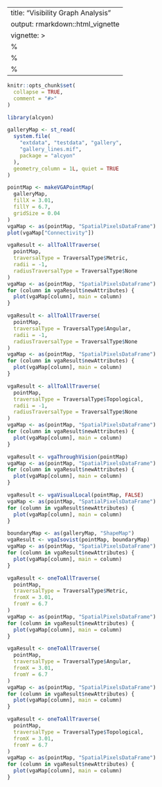 <!--
SPDX-FileCopyrightText: 2024 Petros Koutsolampros

SPDX-License-Identifier: GPL-3.0-or-later
-->

---
title: "Visibility Graph Analysis"
output: rmarkdown::html_vignette
vignette: >
  %\VignetteIndexEntry{Visibility Graph Analysis}
  %\VignetteEngine{knitr::rmarkdown}
  %\VignetteEncoding{UTF-8}
---

```r
knitr::opts_chunk$set(
  collapse = TRUE,
  comment = "#>"
)
```

```r
library(alcyon)

galleryMap <- st_read(
  system.file(
    "extdata", "testdata", "gallery",
    "gallery_lines.mif",
    package = "alcyon"
  ),
  geometry_column = 1L, quiet = TRUE
)
```

```r
pointMap <- makeVGAPointMap(
  galleryMap,
  fillX = 3.01,
  fillY = 6.7,
  gridSize = 0.04
)
vgaMap <- as(pointMap, "SpatialPixelsDataFrame")
plot(vgaMap["Connectivity"])
```

```r
vgaResult <- allToAllTraverse(
  pointMap,
  traversalType = TraversalType$Metric,
  radii = -1,
  radiusTraversalType = TraversalType$None
)
vgaMap <- as(pointMap, "SpatialPixelsDataFrame")
for (column in vgaResult$newAttributes) {
  plot(vgaMap[column], main = column)
}
```

```r
vgaResult <- allToAllTraverse(
  pointMap,
  traversalType = TraversalType$Angular,
  radii = -1,
  radiusTraversalType = TraversalType$None
)
vgaMap <- as(pointMap, "SpatialPixelsDataFrame")
for (column in vgaResult$newAttributes) {
  plot(vgaMap[column], main = column)
}
```


```r
vgaResult <- allToAllTraverse(
  pointMap,
  traversalType = TraversalType$Topological,
  radii = -1,
  radiusTraversalType = TraversalType$None
)
vgaMap <- as(pointMap, "SpatialPixelsDataFrame")
for (column in vgaResult$newAttributes) {
  plot(vgaMap[column], main = column)
}
```

```r
vgaResult <- vgaThroughVision(pointMap)
vgaMap <- as(pointMap, "SpatialPixelsDataFrame")
for (column in vgaResult$newAttributes) {
  plot(vgaMap[column], main = column)
}
```

```r
vgaResult <- vgaVisualLocal(pointMap, FALSE)
vgaMap <- as(pointMap, "SpatialPixelsDataFrame")
for (column in vgaResult$newAttributes) {
  plot(vgaMap[column], main = column)
}
```

```r
boundaryMap <- as(galleryMap, "ShapeMap")
vgaResult <- vgaIsovist(pointMap, boundaryMap)
vgaMap <- as(pointMap, "SpatialPixelsDataFrame")
for (column in vgaResult$newAttributes) {
  plot(vgaMap[column], main = column)
}
```

```r
vgaResult <- oneToAllTraverse(
  pointMap,
  traversalType = TraversalType$Metric,
  fromX = 3.01,
  fromY = 6.7
)
vgaMap <- as(pointMap, "SpatialPixelsDataFrame")
for (column in vgaResult$newAttributes) {
  plot(vgaMap[column], main = column)
}
```


```r
vgaResult <- oneToAllTraverse(
  pointMap,
  traversalType = TraversalType$Angular,
  fromX = 3.01,
  fromY = 6.7
)
vgaMap <- as(pointMap, "SpatialPixelsDataFrame")
for (column in vgaResult$newAttributes) {
  plot(vgaMap[column], main = column)
}
```


```r
vgaResult <- oneToAllTraverse(
  pointMap,
  traversalType = TraversalType$Topological,
  fromX = 3.01,
  fromY = 6.7
)
vgaMap <- as(pointMap, "SpatialPixelsDataFrame")
for (column in vgaResult$newAttributes) {
  plot(vgaMap[column], main = column)
}
```
